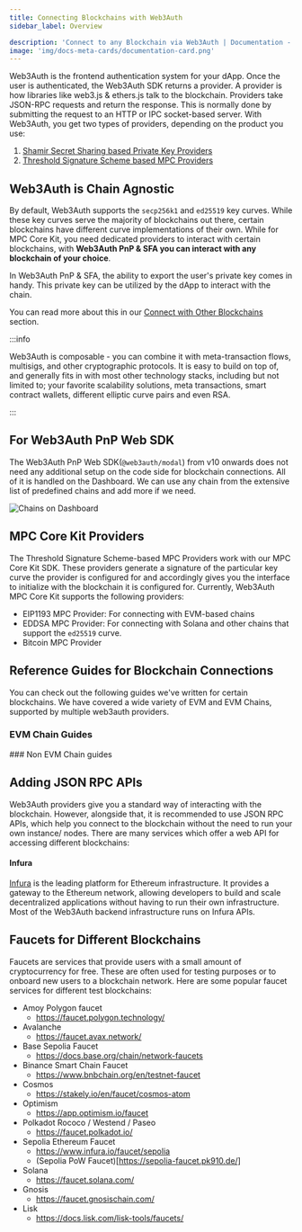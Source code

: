 ```yaml
---
title: Connecting Blockchains with Web3Auth
sidebar_label: Overview

description: 'Connect to any Blockchain via Web3Auth | Documentation - Web3Auth'
image: 'img/docs-meta-cards/documentation-card.png'
---
```



Web3Auth is the frontend authentication system for your dApp. Once the user is authenticated, the Web3Auth SDK returns a provider. A provider is how libraries like web3.js & ethers.js talk to the blockchain. Providers take JSON-RPC requests and return the response. This is normally done by submitting the request to an HTTP or IPC socket-based server. With Web3Auth, you get two types of providers, depending on the product you use:

1. [Shamir Secret Sharing based Private Key Providers](#for-web3auth-pnp-web-sdk)
2. [Threshold Signature Scheme based MPC Providers](#mpc-core-kit-providers)

## Web3Auth is Chain Agnostic

By default, Web3Auth supports the `secp256k1` and `ed25519` key curves. While these key curves serve the majority of blockchains out there, certain blockchains have different curve implementations of their own. While for MPC Core Kit, you need dedicated providers to interact with certain blockchains, with **Web3Auth PnP & SFA you can interact with any blockchain of your choice**.

In Web3Auth PnP & SFA, the ability to export the user's private key comes in handy. This private key can be utilized by the dApp to interact with the chain.

You can read more about this in our [Connect with Other Blockchains](./other/) section.

:::info

Web3Auth is composable - you can combine it with meta-transaction flows, multisigs, and other cryptographic protocols. It is easy to build on top of, and generally fits in with most other technology stacks, including but not limited to; your favorite scalability solutions, meta transactions, smart contract wallets, different elliptic curve pairs and even RSA.

:::

## For Web3Auth PnP Web SDK

The Web3Auth PnP Web SDK(`@web3auth/modal`) from v10 onwards does not need any additional setup on the code side for blockchain connections. All of it is handled on the Dashboard. We can use any chain from the extensive list of predefined chains and add more if we need.

![Chains on Dashboard](https://i.ibb.co/4nCD2GTJ/chains.gif)

## MPC Core Kit Providers

The Threshold Signature Scheme-based MPC Providers work with our MPC Core Kit SDK. These providers generate a signature of the particular key curve the provider is configured for and accordingly gives you the interface to initialize with the blockchain it is configured for. Currently, Web3Auth MPC Core Kit supports the following providers:

- EIP1193 MPC Provider: For connecting with EVM-based chains
- EDDSA MPC Provider: For connecting with Solana and other chains that support the `ed25519` curve.
- Bitcoin MPC Provider

## Reference Guides for Blockchain Connections

You can check out the following guides we've written for certain blockchains. We have covered a wide variety of EVM and EVM Chains, supported by multiple web3auth providers.

### EVM Chain Guides

<EVMChains />
### Non EVM Chain guides

<OtherChains />

## Adding JSON RPC APIs

Web3Auth providers give you a standard way of interacting with the blockchain. However, alongside that, it is recommended to use JSON RPC APIs, which help you connect to the blockchain without the need to run your own instance/ nodes. There are many services which offer a web API for accessing different blockchains:

#### Infura

[Infura](https://infura.io) is the leading platform for Ethereum infrastructure. It provides a gateway to the Ethereum network, allowing developers to build and scale decentralized applications without having to run their own infrastructure. Most of the Web3Auth backend infrastructure runs on Infura APIs.

## Faucets for Different Blockchains

Faucets are services that provide users with a small amount of cryptocurrency for free. These are often used for testing purposes or to onboard new users to a blockchain network. Here are some popular faucet services for different test blockchains:

- Amoy Polygon faucet
  - https://faucet.polygon.technology/
- Avalanche
  - https://faucet.avax.network/
- Base Sepolia Faucet
  - https://docs.base.org/chain/network-faucets
- Binance Smart Chain Faucet
  - https://www.bnbchain.org/en/testnet-faucet
- Cosmos
  - https://stakely.io/en/faucet/cosmos-atom
- Optimism
  - https://app.optimism.io/faucet
- Polkadot Rococo / Westend / Paseo
  - https://faucet.polkadot.io/
- Sepolia Ethereum Faucet
  - https://www.infura.io/faucet/sepolia
  - (Sepolia PoW Faucet)[https://sepolia-faucet.pk910.de/]
- Solana
  - https://faucet.solana.com/
- Gnosis
  - https://faucet.gnosischain.com/
- Lisk
  - https://docs.lisk.com/lisk-tools/faucets/
